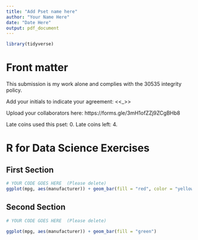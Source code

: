 ```yaml
---
title: "Add Pset name here"
author: "Your Name Here"
date: "Date Here"
output: pdf_document
---
```


```r
library(tidyverse)
```

<!-- .Rmd files use  markdown, a text mark up language, to provide formating.-->

<!--Text include within these strange arrows are comments and will not show up when you knit-->

# Front matter

This submission is my work alone and complies with the 30535 integrity policy.

Add your initials to indicate your agreement: \<\<\_\>\>

Upload your collaborators here: https://forms.gle/3mH1ofZZj9ZCgBHb8

Late coins used this pset: 0. Late coins left: 4. <!--You may use one for a given assignment.-->

# R for Data Science Exercises

<!--Note: Please do not restate questions in your submissions, directly write your answer--->

## First Section


```r
# YOUR CODE GOES HERE  (Please delete)
ggplot(mpg, aes(manufacturer)) + geom_bar(fill = "red", color = "yellow", linewidth = 2)
```


## Second Section

```r
# YOUR CODE GOES HERE  (Please delete)

ggplot(mpg, aes(manufacturer)) + geom_bar(fill = "green")
```

